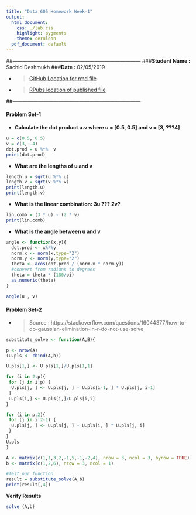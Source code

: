 ```yaml
---
title: "Data 605 Homework Week-1"
output:
  html_document:
    css: ./lab.css
    highlight: pygments
    theme: cerulean
  pdf_document: default
---
```


##---------------------------------------------------------------------------
###**Student Name :** Sachid Deshmukh
###**Date :** 02/05/2019

* > [GitHub Location for rmd 
file](https://github.com/mlforsachid/MSDSQ2Data605/blob/master/Week1/HW-1/SachidVijay.Deshmukh60.Rmd)

* > [RPubs location of published file](http://rpubs.com/sachid/Data605Week1HW)

##---------------------------------------------------------------------------

#### Problem Set-1

* **Calculate the dot product u.v where u = [0.5, 0.5] and v = [3, ???4]**

```r
u = c(0.5, 0.5)
v = c(3, -4)
dot.prod = u %*%  v
print(dot.prod)
```

* **What are the lengths of u and v**

```r
length.u = sqrt(u %*% u)
length.v = sqrt(v %*% v)
print(length.u)
print(length.v)
```

* **What is the linear combination: 3u ??? 2v?**

```r
lin.comb = (3 * u) - (2 * v)
print(lin.comb)
```

* **What is the angle between u and v**

```r
angle <- function(x,y){
  dot.prod <- x%*%y 
  norm.x <- norm(x,type="2")
  norm.y <- norm(y,type="2")
  theta <- acos(dot.prod / (norm.x * norm.y))
  #convert from radians to degrees
  theta = theta * (180/pi)
  as.numeric(theta)
}

angle(u , v)
```

#### Problem Set-2


* > Source : https://stackoverflow.com/questions/16044377/how-to-do-gaussian-elimination-in-r-do-not-use-solve

```r
substitute_solve <- function(A,B){

p <- nrow(A)
(U.pls <- cbind(A,b))

U.pls[1,] <- U.pls[1,]/U.pls[1,1]

for (i in 2:p){
 for (j in i:p) {
  U.pls[j, ] <- U.pls[j, ] - U.pls[i-1, ] * U.pls[j, i-1]
 }
 U.pls[i,] <- U.pls[i,]/U.pls[i,i]
}

for (i in p:2){
 for (j in i:2-1) {
  U.pls[j, ] <- U.pls[j, ] - U.pls[i, ] * U.pls[j, i]
 }
}
U.pls
}

A <- matrix(c(1,1,3,2,-1,5,-1,-2,4), nrow = 3, ncol = 3, byrow = TRUE)
b <- matrix(c(1,2,6), nrow = 3, ncol = 1)

#Test our function
result = substitute_solve(A,b)
print(result[,4])
```

**Verify Results**

```r
solve (A,b)
```